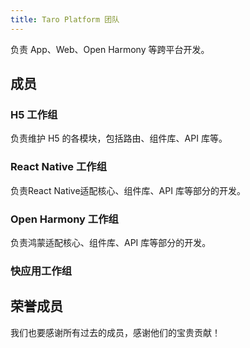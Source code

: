 ```yaml
---
title: Taro Platform 团队
---
```



负责 App、Web、Open Harmony 等跨平台开发。

## 成员

<ListPage type="team" team="938a3f82-1e7e-4993-8d16-3ee2022706d1" full />

### H5 工作组

负责维护 H5 的各模块，包括路由、组件库、API 库等。

### React Native 工作组

负责React Native适配核心、组件库、API 库等部分的开发。

### Open Harmony 工作组

负责鸿蒙适配核心、组件库、API 库等部分的开发。

### 快应用工作组

## 荣誉成员

我们也要感谢所有过去的成员，感谢他们的宝贵贡献！

<ListPage type="team" team="938a3f82-1e7e-4993-8d16-3ee2022706d1" alumni full />

